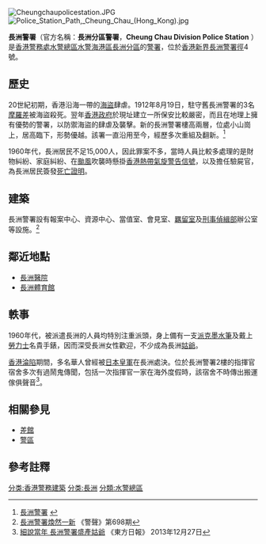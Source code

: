 {{Pathnav|香港警務處|香港警務處架構|警區|frame=1}}
{{coord|22|12|29|N|114|01|50|E|type:landmark|display=title}}
[[File:Cheungchaupolicestation.JPG|thumb]]
[[File:Police_Station_Path,_Cheung_Chau_(Hong_Kong).jpg|thumb]]

'''長洲警署'''（官方名稱：'''長洲分區警署'''，'''Cheung Chau Division Police Station''' ）是[[香港警務處|香港警務處]][[水警總區|水警總區]][[水警海港區|水警海港區]][[長洲分區|長洲分區]]的[[警署|警署]]，位於[[香港|香港]][[新界|新界]][[長洲_(香港)|長洲]][[警署徑|警署徑]]4號。

==歷史==
20世紀初期，香港沿海一帶的[[海盜|海盜]]肆虐。1912年8月19日，駐守舊長洲警署的3名[[摩羅差|摩羅差]]被海盜殺死。翌年[[香港殖民地時期#香港政府|香港政府]]於現址建立一所保安比較嚴密，而且在地理上擁有優勢的警署，以防禦海盜的肆虐及襲擊。新的長洲警署樓高兩層，位處小山崗上，居高臨下，形勢優越。該署一直沿用至今，經歷多次重組及翻新。<ref>[http://qcrc.qef.org.hk/webpage/19984196/1/cheritagetrail.html 長洲警署] {{webarchive|url=https://web.archive.org/web/20071016044546/http://qcrc.qef.org.hk/webpage/19984196/1/cheritagetrail.html |date=2007-10-16 }}</ref>

1960年代，長洲居民不足15,000人，因此罪案不多，當時人員比較多處理的是財物糾紛、家庭糾紛、在[[颱風|颱風]]吹襲時懸掛[[香港熱帶氣旋警告信號|香港熱帶氣旋警告信號]]，以及擔任驗屍官，為長洲居民簽發[[死亡證明|死亡證明]]。

==建築==
長洲警署設有報案中心、資源中心、當值室、會見室、[[羈留室|羈留室]]及[[刑事偵緝部|刑事偵緝部]]辦公室等設施。<ref>[http://www.police.gov.hk/offbeat/698/042_01_c.htm 長洲警署煥然一新] {{Wayback|url=http://www.police.gov.hk/offbeat/698/042_01_c.htm |date=20200421012311 }} 《警聲》第698期</ref>

==鄰近地點==
*[[長洲醫院|長洲醫院]]
*[[長洲體育館|長洲體育館]]

== 軼事 ==
1960年代，被派遣長洲的人員均特別注重派頭，身上備有一支[[派克|派克]][[墨水筆|墨水筆]]及戴上[[勞力士|勞力士]]名貴手錶，因而深受長洲女性歡迎，不少成為長洲[[姑爺|姑爺]]。

[[香港淪陷|香港淪陷]]期間，多名華人曾經被[[日本皇軍|日本皇軍]]在長洲處決。位於長洲警署2樓的指揮官宿舍多次有過鬧鬼傳聞，包括一次指揮官一家在海外度假時，該宿舍不時傳出搬運傢俱聲音<ref>[http://orientaldaily.on.cc/cnt/news/20131227/00176_023.html 細說當年 長洲警署盛產姑爺] {{Wayback|url=http://orientaldaily.on.cc/cnt/news/20131227/00176_023.html |date=20200809184240 }} 《東方日報》 2013年12月27日</ref>。

==相關參見==
* [[差館|差館]]
* [[警區|警區]]

==參考註釋==
{{reflist}} 

{{香港警務設置}}
{{香港二級歷史建築}}

[[分类:香港警務建築|分类:香港警務建築]]
[[分类:長洲|分类:長洲]]
[[分類:水警總區|分類:水警總區]]
